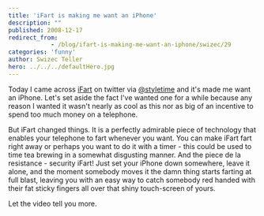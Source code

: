 ```yaml
---
title: 'iFart is making me want an iPhone'
description: ""
published: 2008-12-17
redirect_from: 
            - /blog/ifart-is-making-me-want-an-iphone/swizec/29
categories: 'funny'
author: Swizec Teller
hero: ../../../defaultHero.jpg
---
```

Today I came across [iFart](http://ifartmobile.com/) on twitter via [@styletime](http://twitter.com/styletime) and it's made me want an iPhone. Let's set aside the fact I've wanted one for a while because any reason I wanted it wasn't nearly as cool as this nor as big of an incentive to spend too much money on a telephone.

But iFart changed things. It is a perfectly admirable piece of technology that enables your telephone to fart whenever you want. You can make iFart fart right away or perhaps you want to do it with a timer - this could be used to time tea brewing in a somewhat disgusting manner. And the piece de la resistance - security iFart! Just set your iPhone down somewhere, leave it alone, and the moment somebody moves it the damn thing starts farting at full blast, leaving you with an easy way to catch somebody red handed with their fat sticky fingers all over that shiny touch-screen of yours.

Let the video tell you more.